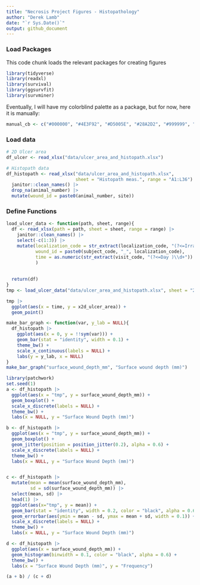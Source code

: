 ```yaml
---
title: "Necrosis Project Figures - Histopathology"
author: "Derek Lamb"
date: "`r Sys.Date()`"
output: github_document
---
```


### Load Packages
This code chunk loads the relevant packages for creating figures 
```r
library(tidyverse)
library(readxl)
library(survival)
library(ggsurvfit)
library(survminer)
```

Eventually, I will have my colorblind palette as a package, but for now, here it is manually:

```r
manual_cb <- c("#000000", "#4E3F92", "#D5005E", "#28A2D2", "#999999", "#009B77", "#CC49A7",   "#00739E", "#862AAF", "#666666")
```

### Load data
```r
# 2D Ulcer area
df_ulcer <- read_xlsx("data/ulcer_area_and_histopath.xlsx")

# Histopath data
df_histopath <- read_xlsx("data/ulcer_area_and_histopath.xlsx", 
                          sheet = "Histopath meas.", range = "A1:L36") |> 
  janitor::clean_names() |> 
  drop_na(animal_number) |> 
  mutate(wound_id = paste0(animal_number, site)) 
```

### Define Functions
```r
load_ulcer_data <- function(path, sheet, range){
  df <- read_xlsx(path = path, sheet = sheet, range = range) |> 
    janitor::clean_names() |> 
    select(-c(1:3)) |> 
    mutate(localization_code = str_extract(localization_code, "(?<=Irradiation Site )[[:upper:]]"),
           wound_id = paste0(subject_code, "_", localization_code),
           time = as.numeric(str_extract(visit_code, "(?<=Day )\\d+"))
           ) 
  
  
  return(df)
}
tmp <- load_ulcer_data("data/ulcer_area_and_histopath.xlsx", sheet = "2D Ulcer Area 987", range = "A1:I219")

tmp |> 
  ggplot(aes(x = time, y = x2d_ulcer_area)) + 
  geom_point()
```




```r
make_bar_graph <- function(var, y_lab = NULL){
  df_histopath |> 
    ggplot(aes(x = 0, y = !!sym(var))) + 
    geom_bar(stat = "identity", width = 0.1) +
    theme_bw() +
    scale_x_continuous(labels = NULL) +
    labs(y = y_lab, x = NULL)
}
make_bar_graph("surface_wound_depth_mm", "Surface wound depth (mm)")
```



```r
library(patchwork)
set.seed(1)
a <- df_histopath |> 
  ggplot(aes(x = "tmp", y = surface_wound_depth_mm)) +
  geom_boxplot() +
  scale_x_discrete(labels = NULL) +
  theme_bw() +
  labs(x = NULL, y = "Surface Wound Depth (mm)")

b <- df_histopath |> 
  ggplot(aes(x = "tmp", y = surface_wound_depth_mm)) +
  geom_boxplot() +
  geom_jitter(position = position_jitter(0.2), alpha = 0.6) +
  scale_x_discrete(labels = NULL) +
  theme_bw() +
  labs(x = NULL, y = "Surface Wound Depth (mm)")


c <- df_histopath |> 
  mutate(mean = mean(surface_wound_depth_mm),
         sd = sd(surface_wound_depth_mm)) |> 
  select(mean, sd) |> 
  head(1) |> 
  ggplot(aes(x="tmp", y = mean)) +
  geom_bar(stat = "identity", width = 0.2, color = "black", alpha = 0.6) +
  geom_errorbar(aes(ymin = mean - sd, ymax = mean + sd, width = 0.1)) +
  scale_x_discrete(labels = NULL) +
  theme_bw() +
  labs(x = NULL, y = "Surface Wound Depth (mm)")

d <- df_histopath |> 
  ggplot(aes(x = surface_wound_depth_mm)) + 
  geom_histogram(binwidth = 0.1, color = "black", alpha = 0.6) +
  theme_bw() + 
  labs(x = "Surface Wound Depth (mm)", y = "Frequency")

(a + b) / (c + d)

```




